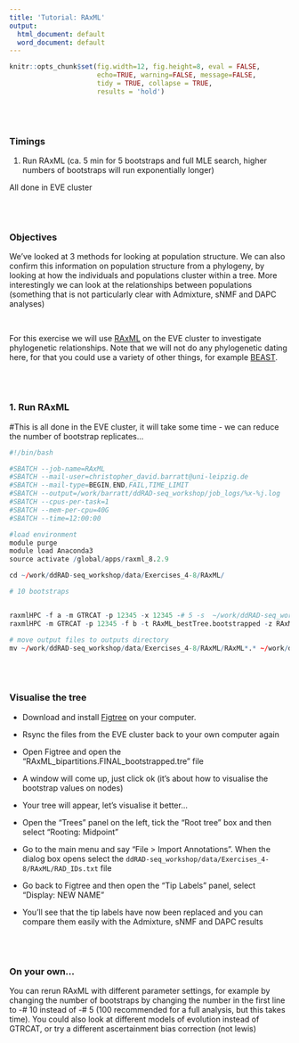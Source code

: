 ```yaml
---
title: 'Tutorial: RAxML'
output:
  html_document: default
  word_document: default
---
```


```r
knitr::opts_chunk$set(fig.width=12, fig.height=8, eval = FALSE,
                      echo=TRUE, warning=FALSE, message=FALSE,
                      tidy = TRUE, collapse = TRUE,
                      results = 'hold')
```
\
\

### Timings 
  1. Run RAxML (ca. 5 min for 5 bootstraps and full MLE search, higher numbers of bootstraps will run exponentially longer)
  
All done in EVE cluster
  
\
\

### Objectives

We've looked at 3 methods for looking at population structure. We can also confirm this information on population structure from a phylogeny, by looking at how the individuals and populations cluster within a tree. More interestingly we can look at the relationships between populations (something that is not particularly clear with Admixture, sNMF and DAPC analyses)

\ 

For this exercise we will use [RAxML](https://cme.h-its.org/exelixis/web/software/raxml/) on the EVE cluster to investigate phylogenetic relationships. Note that we will not do any phylogenetic dating here, for that you could use a variety of other things, for example [BEAST](https://beast.community/). 

\
\

### 1. Run RAxML
#This is all done in the EVE cluster, it will take some time - we can reduce the number of bootstrap replicates...

```r
#!/bin/bash                                                                                                                            

#SBATCH --job-name=RAxML
#SBATCH --mail-user=christopher_david.barratt@uni-leipzig.de
#SBATCH --mail-type=BEGIN,END,FAIL,TIME_LIMIT
#SBATCH --output=/work/barratt/ddRAD-seq_workshop/job_logs/%x-%j.log
#SBATCH --cpus-per-task=1 
#SBATCH --mem-per-cpu=40G
#SBATCH --time=12:00:00

#load environment
module purge
module load Anaconda3
source activate /global/apps/raxml_8.2.9

cd ~/work/ddRAD-seq_workshop/data/Exercises_4-8/RAxML/

# 10 bootstraps


raxmlHPC -f a -m GTRCAT -p 12345 -x 12345 -# 5 -s  ~/work/ddRAD-seq_workshop/data/Exercises_4-8/RAxML/Lflav.phy ­­asc­corr=lewis -n bootstrapped 
raxmlHPC -m GTRCAT -p 12345 -f b -t RAxML_bestTree.bootstrapped -z RAxML_bootstrap.bootstrapped -n FINAL_bootstrapped.tre

# move output files to outputs directory
mv ~/work/ddRAD-seq_workshop/data/Exercises_4-8/RAxML/RAxML*.* ~/work/ddRAD-seq_workshop/outputs/Exercise_7/
```

\
\

### Visualise the tree

* Download and install [Figtree](https://www.softpedia.com/dyn-postdownload.php/e272921fefc6c686b1fa2b06df64a860/62a88e68/2a33f/4/1) on your computer. 

* Rsync the files from the EVE cluster back to your own computer again

* Open Figtree and open the "RAxML_bipartitions.FINAL_bootstrapped.tre" file

* A window will come up, just click ok (it's about how to visualise the bootstrap values on nodes)

* Your tree will appear, let's visualise it better...

* Open the "Trees" panel on the left, tick the "Root tree" box and then select "Rooting: Midpoint"

* Go to the main menu and say "File > Import Annotations". When the dialog box opens select the ```ddRAD-seq_workshop/data/Exercises_4-8/RAxML/RAD_IDs.txt``` file

* Go back to Figtree and then open the "Tip Labels" panel, select "Display: NEW NAME"

* You'll see that the tip labels have now been replaced and you can compare them easily with the Admixture, sNMF and DAPC results

\
\

### On your own...

You can rerun RAxML with different parameter settings, for example by changing the number of bootstraps by changing the number in the first line to -# 10 instead of -# 5 (100 recommended for a full analysis, but this takes time). You could also look at different models of evolution instead of GTRCAT, or try a different ascertainment bias correction (not lewis)
